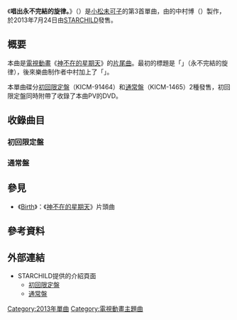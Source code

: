{{Infobox Single 
| Name            = {{lang|ja|終わらないメロディーを歌いだしました。}}
| Artist          = [[小松未可子|小松未可子]]
| Album           =
| A-side          =
| B-side          = LISTEN!!（初回限定盤）<br/>ABC（{{lang|ja|終わらないサンバを刻みはじめました。}} ver.）（通常盤）
| Released        = 2013年7月24日
| Format          = [[單曲|單曲]]
| Recorded        =
| Genre           = [[J-POP|J-POP]]、[[動畫歌曲|動畫歌曲]]
| Length          = 5:10<ref name="tower">{{Cite web|date=|url=http://tower.jp/item/3259249/|title=終わらないメロディーを歌いだしました。 ［CD+DVD］＜初回限定盤＞|work=|author=|publisher=[[タワーレコード|タワーレコード]]|accessdate=2013-08-01|language=ja|archive-date=2017-07-02|archive-url=https://web.archive.org/web/20170702030828/http://tower.jp/item/3259249|dead-url=no}}</ref>
| Label           = [[STARCHILD|STARCHILD]]（{{lang|ja|スターチャイルド}}）
| Writer          = [[i-dep|ナカムラヒロシ]]
| Producer        =
| Certification   =
| Chart position  = * 第24位{{smaller|（[[Oricon公信榜|Oricon]]）}}<ref name="oricon">{{Cite web|url=http://www.oricon.co.jp/prof/artist/513814/products/music/1027661/1/|title=終わらないメロディーを歌いだしました。（初回限定盤）|work=ORICON STYLE|author=|publisher=[[オリコン|オリコン]]|accessdate=2013-08-01|language=ja|archive-date=2014-01-21|archive-url=https://web.archive.org/web/20140121042047/http://www.oricon.co.jp/prof/artist/513814/products/music/1027661/1/|dead-url=no}}</ref>
* 第41位{{smaller|（[[ビルボード#Billboard_JAPANのチャート|Billboard JAPAN HOT 100]]）}}<ref>{{Cite web|url=http://www.billboard-japan.com/charts/detail?a=hot100&year=2013&month=08&day=5|title=Billboard JAPAN Hot Singles Sales 2013/08/05 付け|work=Billboard JAPAN|author=|publisher=阪神コンテンツリンク|accessdate=2013-08-01|language=ja|archive-date=2018-03-27|archive-url=https://web.archive.org/web/20180327213247/http://www.billboard-japan.com/charts/detail?a=hot100&year=2013&month=08&day=5|dead-url=no}}</ref>
* 第21位{{smaller|（Billboard JAPAN Hot Singles Sales）}}<ref>{{Cite web|url=http://www.billboard-japan.com/charts/detail?a=sales&year=2013&month=08&day=5|title=Billboard JAPAN Hot Singles Sales 2013/08/05 付け|work=Billboard JAPAN|author=|publisher=阪神コンテンツリンク|accessdate=2013-08-01|language=ja|archive-date=2018-10-05|archive-url=https://web.archive.org/web/20181005232709/http://www.billboard-japan.com/charts/detail?a=sales&year=2013&month=08&day=5|dead-url=no}}</ref>
* 第8位{{smaller|（Billboard JAPAN Hot Animation）}}<ref>{{Cite web|url=http://www.billboard-japan.com/charts/detail?a=anime&year=2013&month=08&day=5|title=Billboard Japan Hot Animation 2013/08/05 付け|work=Billboard JAPAN|author=|publisher=阪神コンテンツリンク|accessdate=2013-08-01|language=ja|archive-date=2016-03-04|archive-url=https://web.archive.org/web/20160304204604/http://www.billboard-japan.com/charts/detail?a=anime&year=2013&month=08&day=5|dead-url=no}}</ref>
* 第73位{{smaller|（Billboard JAPAN Hot Top Airplay）}}<ref>{{Cite web|url=http://www.billboard-japan.com/charts/detail?a=top_airplay&year=2013&month=08&day=5|title=Billboard Japan Hot 100 Airplay 2013/08/05 付け|work=Billboard JAPAN|author=|publisher=阪神コンテンツリンク|accessdate=2013-08-01|language=ja|deadurl=yes|archiveurl=https://web.archive.org/web/20140110113913/http://www.billboard-japan.com/charts/detail?a=top_airplay&year=2013&month=08&day=5|archivedate=2014-01-10}}</ref>
| Last single     = {{lang|ja|[[冷たい部屋、一人/夏至の果実|冷たい部屋、一人／夏至の果実]]}}<br/>（2013年）
| This single     = {{lang|ja|'''終わらないメロディーを歌いだしました。'''}}<br/>（2013年）
| Next single     = {{lang|ja|[[虹の約束|虹の約束]]}}<br/>（2013年）
| Misc = {{External music video|{{YouTube|9Fiwc79_N9c|{{lang|ja|終わらないメロディーを歌いだしました。}}}}}}
}}
{{Japanese
|japanese=終わらないメロディーを歌いだしました。
|kana=おわらないメロディーをうたいだしました。
}}
《'''唱出永不完結的旋律。'''》（{{Lang-ja|終わらないメロディーを歌いだしました。}}）是[[小松未可子|小松未可子]]的第3首單曲，由{{Link-ja|i-dep|i-dep}}的中村博（{{lang|ja|ナカムラヒロシ}}）製作，於2013年7月24日由[[STARCHILD|STARCHILD]]發售。

== 概要 ==

本曲是[[電視動畫|電視動畫]]《[[神不在的星期天|神不在的星期天]]》的[[片尾曲|片尾曲]]。最初的標題是「{{lang|ja|終わらないメロディー}}」（永不完結的旋律），後來樂曲制作者中村加上了「{{lang|ja|歌いだしました。}}」。

本單曲碟分[[初回限定盤|初回限定盤]]（KICM-91464）和[[通常盤|通常盤]]（KICM-1465）2種發售，初回限定盤同時附帶了收錄了本曲PV的DVD。<!-- 

初回限定盤の2曲目「LISTEN!!」は、『[[リスアニ!#リスアニ!_TV|リスアニ! TV]]』内の「みかこっそり探検隊」で自身の楽曲を[[前山田健一|ヒャダイン]]がプロデュースする「ヒャダこしオープニングプロジェクト」で企画された楽曲で、探検隊の解散式で実際に制作することが発表された。そのためキレた声、萌え声、男の子のような声を挿入するなど遊び要素も盛り込まれている<ref name="ani"/>。 -->

== 收錄曲目 ==
=== 初回限定盤 ===
{{tracklist
| collapsed       = 
| headline        = CD<ref name="tower"/>
| extra_column    = 編曲
| total_length    = 17:34

| all_writing     =
| all_lyrics      = 
| all_music       = 
| all_arrangements =

| title1          = {{lang|ja|終わらないメロディーを歌いだしました。}}
| note1           = 電視動畫《[[神不在的星期天|神不在的星期天]]》片尾曲
| writer1         = {{lang|ja|[[i-dep|ナカムラヒロシ]]}}
| lyrics1         = 
| music1          = 
| extra1          = {{lang|ja|ナカムラヒロシ}}
| length1         = 5:10

| title2          = LISTEN!!
| note2           = 

| writer2         = [[前山田健一|前山田健一]]
| lyrics2         = 
| music2          = 
| extra2          = 前山田健一
| length2         = 3:37

| title3          = {{lang|ja|終わらないメロディーを歌いだしました。}}（[[Off_vocal|inst]]）
| note3           =
| writer3         =
| lyrics3         = 
| music3          = 
| extra3          =
| length3         = 

| title4          = LISTEN!!（inst）
| note4           = 
| writer4         =
| lyrics4         = 
| music4          = 
| extra4          = 
| length4         = 
}}
{{tracklist
| collapsed       = 
| headline        = DVD
| extra_column    =
| total_length    =

| title1          = {{lang|ja|終わらないメロディーを歌いだしました。}}（MV）
| note1           = 
}}

=== 通常盤 ===
{{tracklist
| collapsed       = 
| headline        = C<ref>{{Cite web|date=|url=http://tower.jp/item/3259248/|title=終わらないメロディーを歌いだしました。＜通常盤＞|work=|author=|publisher=タワーレコード|accessdate=2013-08-01|language=ja|archive-date=2017-07-02|archive-url=https://web.archive.org/web/20170702023212/http://tower.jp/item/3259248|dead-url=no}}</ref>
| extra_column    = 
| total_length    = 18:31

| all_writing     = {{lang|ja|ナカムラヒロシ}}
| all_lyrics      = 
| all_music       = 
| all_arrangements = {{lang|ja|ナカムラヒロシ}}

| title1          = {{lang|ja|終わらないメロディーを歌いだしました。}} 
| note1           = 
| writer1         =
| lyrics1         = 
| music1          = 
| extra1          = 
| length1         = 5:10

| title2          = ABC（{{lang|ja|終わらないサンバを刻みはじめました。}} ver.）
| note2           = 
| writer2         =
| lyrics2         = 
| music2          = 
| extra2          = 
| length2         = 4:06

| title3          = {{lang|ja|終わらないメロディーを歌いだしました。}}（inst）
| note3           =
| writer3         =
| lyrics3         = 
| music3          = 
| extra3          =
| length3         = 

| title4          = ABC（{{lang|ja|終わらないサンバを刻みはじめました。}} ver.）（inst）
| note4           = 
| writer4         =
| lyrics4         = 
| music4          = 
| extra4          = 
| length4         = 
}}

== 參見 ==
* 《[[Birth_(喜多村英梨單曲)|Birth]]》：《[[神不在的星期天|神不在的星期天]]》片頭曲

== 參考資料 ==
{{Reflist}}

== 外部連結 ==
* STARCHILD提供的介紹頁面{{ja icon}}
** [http://starchild.co.jp/new/KICM_91464.html 初回限定盤]{{Wayback|url=http://starchild.co.jp/new/KICM_91464.html |date=20150610200900 }}
** [http://starchild.co.jp/new/KICM_1465.html 通常盤]{{Wayback|url=http://starchild.co.jp/new/KICM_1465.html |date=20150610214839 }}

{{DEFAULTSORT:Owaranai Melody wo Utaidashimashita.}}
[[Category:2013年單曲|Category:2013年單曲]]
[[Category:電視動畫主題曲|Category:電視動畫主題曲]]